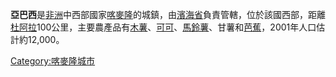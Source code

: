 {{Infobox settlement
<!--See the Table at Infobox Settlement for all fields and descriptions of usage-->
<!-- Basic info  ---------------->
|official_name          = 亞巴西
|other_name             =
|native_name            =  <!-- for cities whose native name is not in English -->
|nickname               = 
|settlement_type        =
|motto                  =
<!-- images and maps  ----------->
|image_skyline          = 
|imagesize              = 
|image_caption          = 
|image_flag             = 
|flag_size              =
|image_seal             = 
|seal_size              =
|image_map              = 
|mapsize                = 
|map_caption            = 
|pushpin_map            =Cameroon
|pushpin_label_position =bottom
|pushpin_map_caption    =
|subdivision_type       = 國家
|subdivision_name       ={{flag|Cameroon}}
|subdivision_type1      =省
|subdivision_name1      =[[濱海省_(喀麥隆)|濱海省]]
|subdivision_type2      =
|subdivision_name2      =
|subdivision_type3      = 
|subdivision_name3      = 
<!-- Politics ----------------->
|government_footnotes   =
|government_type        =
|leader_title           =
|leader_name            =
|established_title      =  <!-- Settled -->
|established_date       = 
<!-- Area    --------------------->
|area_magnitude         = 
|unit_pref                =Imperial <!--Enter: Imperial, if Imperial (metric) is desired-->
|area_footnotes           =
|area_total_km2           = 
|area_land_km2            = <!--See table @ Template:Infobox Settlement for details on automatic unit conversion-->
<!-- Population   ----------------------->
|population_as_of               = 
|population_footnotes           =
|population_note                =
|population_total               = 
|population_density_km2         =
<!-- General information  --------------->
|timezone               = [[西非時間|西非時間]]
|utc_offset             = +1
|timezone_DST           = 
|utc_offset_DST         = 
|latd=4|latm=27 |lats= |latNS=N
|longd=9|longm=58|longs=|longEW=E
|elevation_footnotes    =  <!--for references: use <ref> tags-->
|elevation_m            = 
|elevation_ft           = <!-- accord. to Google Earth-->
<!-- Area/postal codes & others -------->
|postal_code_type       =  <!-- enter ZIP code, Postcode, Post code, Postal code... -->
|postal_code            =
|area_code              =
|blank_name             =
|blank_info             =
|website                = 
|footnotes              = 
}}

'''亞巴西'''是[[非洲|非洲]]中西部國家[[喀麥隆|喀麥隆]]的城鎮，由[[濱海省_(喀麥隆)|濱海省]]負責管轄，位於該國西部，距離[[杜阿拉|杜阿拉]]100公里，主要農產品有[[木薯|木薯]]、[[可可|可可]]、[[馬鈴薯|馬鈴薯]]、甘薯和[[芭蕉|芭蕉]]，2001年人口估計約12,000。

{{Cameroon-stub}}

{{coord|4|27|N|9|58|E|display=title|region:CM_type:city_source:GNS-enwiki}}

[[Category:喀麥隆城市|Category:喀麥隆城市]]